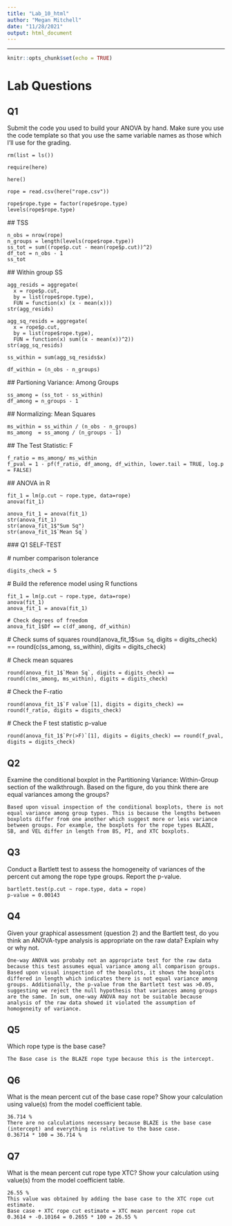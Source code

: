 ```yaml
---
title: "Lab_10_html"
author: "Megan Mitchell"
date: "11/28/2021"
output: html_document
---
```

---

```r
knitr::opts_chunk$set(echo = TRUE)
```

# Lab Questions {.tabset .tabset-pills}


## Q1 

Submit the code you used to build your ANOVA by hand. Make sure you use the code template so that you use the same variable names as those which I’ll use for the grading.
    
    rm(list = ls())
    
    require(here)
    
    here()
    
    rope = read.csv(here("rope.csv"))
    
    rope$rope.type = factor(rope$rope.type)
    levels(rope$rope.type)                       

  ## TSS  
  
    n_obs = nrow(rope)
    n_groups = length(levels(rope$rope.type))
    ss_tot = sum((rope$p.cut - mean(rope$p.cut))^2)
    df_tot = n_obs - 1
    ss_tot 

  ## Within group SS
    
    agg_resids = aggregate(
      x = rope$p.cut,
      by = list(rope$rope.type),
      FUN = function(x) (x - mean(x)))
    str(agg_resids)
    
    agg_sq_resids = aggregate(
      x = rope$p.cut,
      by = list(rope$rope.type),
      FUN = function(x) sum((x - mean(x))^2))
    str(agg_sq_resids)
    
    ss_within = sum(agg_sq_resids$x)
   
    df_within = (n_obs - n_groups)
 
  ## Partioning Variance: Among Groups
    
    ss_among = (ss_tot - ss_within)
    df_among = n_groups - 1
    
  ## Normalizing: Mean Squares                      
  
    ms_within = ss_within / (n_obs - n_groups)
    ms_among  = ss_among / (n_groups - 1)

  ## The Test Statistic: F
    
    f_ratio = ms_among/ ms_within
    f_pval = 1 - pf(f_ratio, df_among, df_within, lower.tail = TRUE, log.p = FALSE)   

  
  ## ANOVA in R

    fit_1 = lm(p.cut ~ rope.type, data=rope)
    anova(fit_1)
    
    anova_fit_1 = anova(fit_1)
    str(anova_fit_1)
    str(anova_fit_1$"Sum Sq")
    str(anova_fit_1$`Mean Sq`)

  
  ### Q1 SELF-TEST

  
  # number comparison tolerance

    digits_check = 5

  # Build the reference model using R functions

    fit_1 = lm(p.cut ~ rope.type, data=rope)
    anova(fit_1)
    anova_fit_1 = anova(fit_1)

    # Check degrees of freedom
    anova_fit_1$Df == c(df_among, df_within)

  # Check sums of squares
    round(anova_fit_1$`Sum Sq`, digits = digits_check) == round(c(ss_among, ss_within), digits = digits_check)

  # Check mean squares

    round(anova_fit_1$`Mean Sq`, digits = digits_check) == round(c(ms_among, ms_within), digits = digits_check)

  # Check the F-ratio

    round(anova_fit_1$`F value`[1], digits = digits_check) == round(f_ratio, digits = digits_check)

  # Check the F test statistic p-value

    round(anova_fit_1$`Pr(>F)`[1], digits = digits_check) == round(f_pval, digits = digits_check)

## Q2  

Examine the conditional boxplot in the Partitioning Variance: Within-Group section of the walkthrough. Based on the figure, do you think there are equal variances among the groups?

    Based upon visual inspection of the conditional boxplots, there is not equal variance among group types. This is because the lengths between boxplots differ from one another which suggest more or less variance between groups. For example, the boxplots for the rope types BLAZE, SB, and VEL differ in length from BS, PI, and XTC boxplots.

## Q3  

Conduct a Bartlett test to assess the homogeneity of variances of the percent cut among the rope type groups. Report the p-value.
    
    bartlett.test(p.cut ~ rope.type, data = rope)
    p-value = 0.00143


## Q4  

Given your graphical assessment (question 2) and the Bartlett test, do you think an ANOVA-type analysis is appropriate on the raw data? Explain why or why not.

    One-way ANOVA was probaby not an appropriate test for the raw data because this test assumes equal variance among all comparison groups. Based upon visual inspection of the boxplots, it shows the boxplots differed in length which indicates there is not equal variance among groups. Additionally, the p-value from the Bartlett test was >0.05, suggesting we reject the null hypothesis that variances among groups are the same. In sum, one-way ANOVA may not be suitable because analysis of the raw data showed it violated the assumption of homogeneity of variance. 

## Q5  

Which rope type is the base case?

    The Base case is the BLAZE rope type because this is the intercept.

## Q6  

What is the mean percent cut of the base case rope? Show your calculation using value(s) from the model coefficient table.

    36.714 %
    There are no calculations necessary because BLAZE is the base case (intercept) and everything is relative to the base case.
    0.36714 * 100 = 36.714 %

## Q7  

What is the mean percent cut rope type XTC? Show your calculation using value(s) from the model coefficient table.
   
    26.55 %
    This value was obtained by adding the base case to the XTC rope cut estimate. 
    Base case + XTC rope cut estimate = XTC mean percent rope cut
    0.3614 + -0.10164 = 0.2655 * 100 = 26.55 %
    
    
    
    
    
    
    